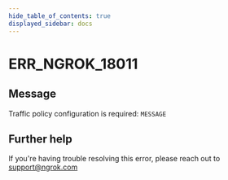 ```yaml
---
hide_table_of_contents: true
displayed_sidebar: docs
---
```



# ERR_NGROK_18011

## Message

Traffic policy configuration is required: `MESSAGE`

<ErrorDetails error="err_ngrok_18011" />

## Further help

If you're having trouble resolving this error, please reach out to [support@ngrok.com](mailto:support@ngrok.com?subject=Help%20with%20ERR_NGROK_18011)
